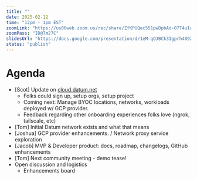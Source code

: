 ```yaml
---
title: ""
date: 2025-02-12
time: "12pm - 1pm EST"
zoomLink: "https://us06web.zoom.us/rec/share/ZfKPUQec551pwDpbAd-07T4uIa0XLXlXf1sC-lQnFCdM9aFku_Q3IKgJmfVdr-TY.lziI88ofFUv1Dni1"
zoomPass: "ID@7m27C"
slidesUrl: "https://docs.google.com/presentation/d/1eM-qOJBCk3Igprh489ZQzYwprl7LKpT6Dg5P15Z6mGo/edit?usp=sharing"
status: "publish"
---
```


# Agenda
- [Scot] Update on [cloud.datum.net](http://cloud.datum.net)
  - Folks could sign up, setup orgs, setup project
  - Coming next: Manage BYOC locations, networks, workloads deployed w/ GCP provider. 
  - Feedback regarding other onboarding experiences folks love (ngrok, tailscale, etc)
- [Tom] Initial Datum network exists and what that means 
- [Joshua] GCP provider enhancements. / Network proxy service exploration
- [Jacob] MVP & Developer product: docs, roadmap, changelogs, GitHub enhancements 
- [Tom] Next community meeting - demo tease!
- Open discussion and logistics
  - Enhancements board